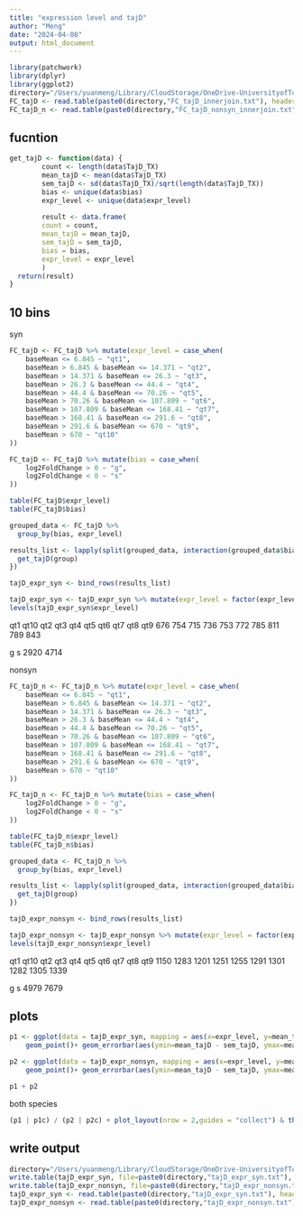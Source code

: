 ```yaml
---
title: "expression level and tajD"
author: "Meng"
date: "2024-04-08"
output: html_document
---
```


```r
library(patchwork)
library(dplyr)
library(ggplot2)
directory="/Users/yuanmeng/Library/CloudStorage/OneDrive-UniversityofToronto/Manuscripts/rumex_haploid_sel/pixy/"
FC_tajD <- read.table(paste0(directory,"FC_tajD_innerjoin.txt"), header =T)
FC_tajD_n <- read.table(paste0(directory,"FC_tajD_nonsyn_innerjoin.txt"), header =T)
```

## fucntion
```r
get_tajD <- function(data) {
        count <- length(data$TajD_TX)
        mean_tajD <- mean(data$TajD_TX)
        sem_tajD <- sd(data$TajD_TX)/sqrt(length(data$TajD_TX))
        bias <- unique(data$bias)
        expr_level <- unique(data$expr_level)
        
        result <- data.frame(
        count = count,
        mean_tajD = mean_tajD,
        sem_tajD = sem_tajD,
        bias = bias,
        expr_level = expr_level
        )
  return(result)
}
```


## 10 bins
syn
```r
FC_tajD <- FC_tajD %>% mutate(expr_level = case_when(
    baseMean <= 6.845 ~ "qt1",
    baseMean > 6.845 & baseMean <= 14.371 ~ "qt2",
    baseMean > 14.371 & baseMean <= 26.3 ~ "qt3",
    baseMean > 26.3 & baseMean <= 44.4 ~ "qt4",
    baseMean > 44.4 & baseMean <= 70.26 ~ "qt5",
    baseMean > 70.26 & baseMean <= 107.809 ~ "qt6",
    baseMean > 107.809 & baseMean <= 168.41 ~ "qt7",
    baseMean > 168.41 & baseMean <= 291.6 ~ "qt8",
    baseMean > 291.6 & baseMean <= 670 ~ "qt9",
    baseMean > 670 ~ "qt10"
))

FC_tajD <- FC_tajD %>% mutate(bias = case_when(
    log2FoldChange > 0 ~ "g",
    log2FoldChange < 0 ~ "s"
))

table(FC_tajD$expr_level)
table(FC_tajD$bias)

grouped_data <- FC_tajD %>%
  group_by(bias, expr_level)

results_list <- lapply(split(grouped_data, interaction(grouped_data$bias, grouped_data$expr_level)), function(group) {
  get_tajD(group)
})

tajD_expr_syn <- bind_rows(results_list)

tajD_expr_syn <- tajD_expr_syn %>% mutate(expr_level = factor(expr_level, levels = c("qt1", "qt2", "qt3", "qt4", "qt5", "qt6", "qt7", "qt8","qt9", "qt10")))
levels(tajD_expr_syn$expr_level)
```
qt1 qt10  qt2  qt3  qt4  qt5  qt6  qt7  qt8  qt9 
 676  754  715  736  753  772  785  811  789  843 

   g    s 
2920 4714 

nonsyn
```r
FC_tajD_n <- FC_tajD_n %>% mutate(expr_level = case_when(
    baseMean <= 6.845 ~ "qt1",
    baseMean > 6.845 & baseMean <= 14.371 ~ "qt2",
    baseMean > 14.371 & baseMean <= 26.3 ~ "qt3",
    baseMean > 26.3 & baseMean <= 44.4 ~ "qt4",
    baseMean > 44.4 & baseMean <= 70.26 ~ "qt5",
    baseMean > 70.26 & baseMean <= 107.809 ~ "qt6",
    baseMean > 107.809 & baseMean <= 168.41 ~ "qt7",
    baseMean > 168.41 & baseMean <= 291.6 ~ "qt8",
    baseMean > 291.6 & baseMean <= 670 ~ "qt9",
    baseMean > 670 ~ "qt10"
))

FC_tajD_n <- FC_tajD_n %>% mutate(bias = case_when(
    log2FoldChange > 0 ~ "g",
    log2FoldChange < 0 ~ "s"
))

table(FC_tajD_n$expr_level)
table(FC_tajD_n$bias)

grouped_data <- FC_tajD_n %>%
  group_by(bias, expr_level)

results_list <- lapply(split(grouped_data, interaction(grouped_data$bias, grouped_data$expr_level)), function(group) {
  get_tajD(group)
})

tajD_expr_nonsyn <- bind_rows(results_list)

tajD_expr_nonsyn <- tajD_expr_nonsyn %>% mutate(expr_level = factor(expr_level, levels = c("qt1", "qt2", "qt3", "qt4", "qt5", "qt6", "qt7", "qt8","qt9", "qt10")))
levels(tajD_expr_nonsyn$expr_level)
```
qt1 qt10  qt2  qt3  qt4  qt5  qt6  qt7  qt8  qt9 
1150 1283 1201 1251 1255 1291 1301 1282 1305 1339 

   g    s 
4979 7679 

## plots
```r
p1 <- ggplot(data = tajD_expr_syn, mapping = aes(x=expr_level, y=mean_tajD, colour = bias)) + 
    geom_point()+ geom_errorbar(aes(ymin=mean_tajD - sem_tajD, ymax=mean_tajD + sem_tajD), width=.2)+ ggtitle("a") +labs(x ="",y = expression(D[s]))+ theme_classic() + theme(text = element_text(size = 10)) 

p2 <- ggplot(data = tajD_expr_nonsyn, mapping = aes(x=expr_level, y=mean_tajD, colour = bias)) + 
    geom_point()+ geom_errorbar(aes(ymin=mean_tajD - sem_tajD, ymax=mean_tajD + sem_tajD), width=.2)+ ggtitle("b") +labs(x ="Expression level quantiles",y = expression(D[n]))+ theme_classic() + theme(text = element_text(size = 10)) 

p1 + p2
```

both species
```r
(p1 | p1c) / (p2 | p2c) + plot_layout(nrow = 2,guides = "collect") & theme(legend.position = "right")
```


## write output
```r
directory="/Users/yuanmeng/Library/CloudStorage/OneDrive-UniversityofToronto/Manuscripts/rumex_haploid_sel/pixy/"
write.table(tajD_expr_syn, file=paste0(directory,"tajD_expr_syn.txt"), sep = "\t",row.names = FALSE, quote = FALSE)
write.table(tajD_expr_nonsyn, file=paste0(directory,"tajD_expr_nonsyn.txt"), sep = "\t",row.names = FALSE, quote = FALSE)
tajD_expr_syn <- read.table(paste0(directory,"tajD_expr_syn.txt"), header = T)
tajD_expr_nonsyn <- read.table(paste0(directory,"tajD_expr_nonsyn.txt"), header = T)

```

